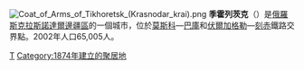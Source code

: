 {{更新|time=2017-02-25T18:17:52+00:00}}
{{Expand|time=2017-02-25T18:17:52+00:00}}
{{Coord|45|51|17|N|40|7|31|E|display=title}}
[[File:Coat_of_Arms_of_Tikhoretsk_(Krasnodar_krai).png|right]]
'''季霍列茨克'''（{{lang-ru|Тихоре́цк}}）是[[俄羅斯|俄羅斯]][[克拉斯諾達爾邊疆區|克拉斯諾達爾邊疆區]]的一個城市，位於[[莫斯科|莫斯科]]—[[巴庫|巴庫]]和[[伏爾加格勒|伏爾加格勒]]—[[刻赤|刻赤]]鐵路交界點。2002年人口65,005人。

{{克拉斯諾達爾邊疆區城市}}
{{Authority control}}
[[Category:克拉斯諾達爾邊疆區城市|Т]]
[[Category:1874年建立的聚居地|Category:1874年建立的聚居地]]